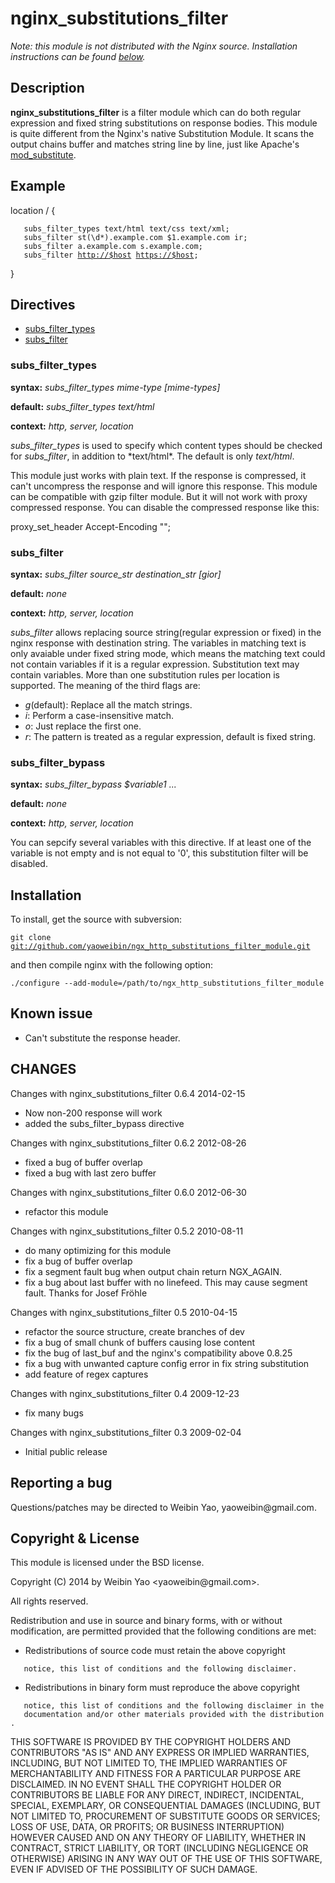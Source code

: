 = nginx_substitutions_filter =

''Note: this module is not distributed with the Nginx source. Installation instructions can be found [[#Installation|below]].''

== Description ==

'''nginx_substitutions_filter''' is a filter module which can do both regular expression and fixed string substitutions on response bodies. This module is quite different from the Nginx's native Substitution Module. It scans the output chains buffer and matches string line by line, just like Apache's [http://httpd.apache.org/docs/trunk/mod/mod_substitute.html mod_substitute].

== Example ==

<geshi lang="nginx">
location / {

    subs_filter_types text/html text/css text/xml;
    subs_filter st(\d*).example.com $1.example.com ir;
    subs_filter a.example.com s.example.com;
    subs_filter http://$host https://$host;

}
</geshi>

== Directives ==

* [[#subs_filter_types|subs_filter_types]]
* [[#subs_filter|subs_filter]]

=== subs_filter_types ===

'''syntax:''' ''subs_filter_types mime-type [mime-types] ''

'''default:''' ''subs_filter_types text/html''

'''context:''' ''http, server, location''

''subs_filter_types'' is used to specify which content types should be checked for ''subs_filter'', in addition to *text/html*. The default is only ''text/html''.

This module just works with plain text. If the response is compressed, it can't uncompress the response and will ignore this response. This module can be compatible with gzip filter module. But it will not work with proxy compressed response. You can disable the compressed response like this:

proxy_set_header Accept-Encoding "";

=== subs_filter ===

'''syntax:''' ''subs_filter source_str destination_str [gior] ''

'''default:''' ''none''

'''context:''' ''http, server, location''

''subs_filter'' allows replacing source string(regular expression or fixed) in the nginx response with destination string. The variables in matching text is only avaiable under fixed string mode, which means the matching text could not contain variables if it is a regular expression. Substitution text may contain variables. More than one substitution rules per location is supported. The meaning of the third flags are:
* ''g''(default): Replace all the match strings.
* ''i'': Perform a case-insensitive match.
* ''o'': Just replace the first one.
* ''r'': The pattern is treated as a regular expression, default is fixed string.

=== subs_filter_bypass ===

'''syntax:''' ''subs_filter_bypass $variable1 ...''

'''default:''' ''none''

'''context:''' ''http, server, location''

You can sepcify several variables with this directive. If at least one of the variable is not empty and is not equal to '0', this substitution filter will be disabled.

== Installation ==

To install, get the source with subversion:

<code>
git clone git://github.com/yaoweibin/ngx_http_substitutions_filter_module.git
</code>

and then compile nginx with the following option:

<code>
./configure --add-module=/path/to/ngx_http_substitutions_filter_module
</code>

== Known issue ==
* Can't substitute the response header.

== CHANGES ==

Changes with nginx_substitutions_filter 0.6.4                                     2014-02-15

* Now non-200 response will work
* added the subs_filter_bypass directive

Changes with nginx_substitutions_filter 0.6.2                                     2012-08-26

* fixed a bug of buffer overlap
* fixed a bug with last zero buffer

Changes with nginx_substitutions_filter 0.6.0                                     2012-06-30

* refactor this module

Changes with nginx_substitutions_filter 0.5.2                                     2010-08-11

* do many optimizing for this module
* fix a bug of buffer overlap
* fix a segment fault bug when output chain return NGX_AGAIN.
* fix a bug about last buffer with no linefeed. This may cause segment fault. Thanks for Josef Fröhle

Changes with nginx_substitutions_filter 0.5                                       2010-04-15

* refactor the source structure, create branches of dev
* fix a bug of small chunk of buffers causing lose content
* fix the bug of last_buf and the nginx's compatibility above 0.8.25
* fix a bug with unwanted capture config error in fix string substitution
* add feature of regex captures

Changes with nginx_substitutions_filter 0.4                                       2009-12-23

* fix many bugs

Changes with nginx_substitutions_filter 0.3                                       2009-02-04

* Initial public release

== Reporting a bug ==

Questions/patches may be directed to Weibin Yao, yaoweibin@gmail.com.

== Copyright & License ==

This module is licensed under the BSD license.

Copyright (C) 2014 by Weibin Yao <yaoweibin@gmail.com>.

All rights reserved.

Redistribution and use in source and binary forms, with or without
modification, are permitted provided that the following conditions are
met:

*   Redistributions of source code must retain the above copyright
    notice, this list of conditions and the following disclaimer.

*   Redistributions in binary form must reproduce the above copyright
    notice, this list of conditions and the following disclaimer in the
    documentation and/or other materials provided with the distribution.

THIS SOFTWARE IS PROVIDED BY THE COPYRIGHT HOLDERS AND CONTRIBUTORS "AS
IS" AND ANY EXPRESS OR IMPLIED WARRANTIES, INCLUDING, BUT NOT LIMITED
TO, THE IMPLIED WARRANTIES OF MERCHANTABILITY AND FITNESS FOR A
PARTICULAR PURPOSE ARE DISCLAIMED. IN NO EVENT SHALL THE COPYRIGHT
HOLDER OR CONTRIBUTORS BE LIABLE FOR ANY DIRECT, INDIRECT, INCIDENTAL,
SPECIAL, EXEMPLARY, OR CONSEQUENTIAL DAMAGES (INCLUDING, BUT NOT LIMITED
TO, PROCUREMENT OF SUBSTITUTE GOODS OR SERVICES; LOSS OF USE, DATA, OR
PROFITS; OR BUSINESS INTERRUPTION) HOWEVER CAUSED AND ON ANY THEORY OF
LIABILITY, WHETHER IN CONTRACT, STRICT LIABILITY, OR TORT (INCLUDING
NEGLIGENCE OR OTHERWISE) ARISING IN ANY WAY OUT OF THE USE OF THIS
SOFTWARE, EVEN IF ADVISED OF THE POSSIBILITY OF SUCH DAMAGE.

